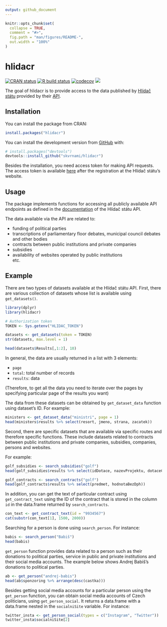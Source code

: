 ```yaml
---
output: github_document
---
```


<!-- README.md is generated from README.Rmd. Please edit that file -->

```r
knitr::opts_chunk$set(
  collapse = TRUE,
  comment = "#>",
  fig.path = "man/figures/README-",
  out.width = "100%"
)
```

# hlidacr

<!-- badges: start -->
[![CRAN status](https://www.r-pkg.org/badges/version/hlidacr)](https://CRAN.R-project.org/package=hlidacr)
[![R build status](https://github.com/skvrnami/hlidacr/workflows/R-CMD-check/badge.svg)](https://github.com/skvrnami/hlidacr/actions)
[![codecov](https://codecov.io/gh/skvrnami/hlidacr/branch/main/graph/badge.svg?token=FWP73F1DOL)](https://codecov.io/gh/skvrnami/hlidacr)
[![](https://cranlogs.r-pkg.org/badges/hlidacr)](https://CRAN.R-project.org/package=hlidacr)
<!-- badges: end -->

The goal of hlidacr is to provide access to the data published by [Hlídač státu](https://www.hlidacstatu.cz/) provided by their [API](https://www.hlidacstatu.cz/api/v2/swagger/index). 

## Installation

You can install the package from CRAN:

``` r
install.packages("hlidacr")
```


You can install the development version from [GitHub](https://github.com/) with:

``` r
# install.packages("devtools")
devtools::install_github("skvrnami/hlidacr")
```

Besides the installation, you need access token for making API requests. 
The access token is available [here](https://www.hlidacstatu.cz/api/v1/Index) 
after the registration at the Hlídač státu's website. 

## Usage

The package implements functions for accessing all publicly available API endpoints
as defined in the [documentation](https://www.hlidacstatu.cz/api/v2/swagger/index)
of the Hlídač státu API. 

The data available via the API are related to:

- funding of political parties  
- transcriptions of parliamentary floor debates, municipal council debates and other bodies  
- contracts between public institutions and private companies  
- subsidies  
- availability of websites operated by public institutions  
etc.

## Example

There are two types of datasets available at the Hlídač státu API.
First, there are various collection of datasets whose list is available
using `get_datasets()`.

```r
library(dplyr)
library(hlidacr)

# Authorization token
TOKEN <- Sys.getenv("HLIDAC_TOKEN")

datasets <- get_datasets(token = TOKEN)
str(datasets, max.level = 1)

head(datasets$Results[,1:2], 10)
```

In general, the data are usually returned in a list with 3 elements:

- `page`  
- `total`: total number of records  
- `results`: data  

(Therefore, to get all the data you need to iterate over the pages by specifying
particular page of the results you want)

The data from these datasets can be obtained by `get_dataset_data` function
using dataset's ID. 
For example:

```r
ministers <- get_dataset_data("ministri", page = 1)
head(ministers$results %>% select(resort, jmeno, strana, zacatek))
```

Second, there are specific datasets that are available via specific routes
and therefore specific functions. These include datasets related to 
contracts between public institutions and private companies, subsidies, companies, 
persons and websites. 

For example:

```r
golf_subsidies <- search_subsidies("golf")
head(golf_subsidies$results %>% select(idDotace, nazevProjektu, dotaceCelkem))
```

```r
golf_contracts <- search_contracts("golf")
head(golf_contracts$results %>% select(predmet, hodnotaBezDph))
```

In addition, you can get the text of particular contract using `get_contract_text`
using the ID of the contract that is stored in the column `id` in the
data.frame returned by `search_contracts`.

```r
con_text <- get_contract_text(id = "9934567")
cat(substr(con_text[1], 1500, 2000))
```

Searching for a person is done using `search_person`. For instance:

```r
babis <- search_person("Babiš")
head(babis)
```

`get_person` function provides data related to a person such as their donations to 
political parties, service in public and private institutions and their social
media accounts. 
The example below shows Andrej Babiš's donations to political parties.

```r
ab <- get_person("andrej-babis")
head(ab$sponzoring %>% arrange(desc(castka)))
```

Besides getting social media accounts for a particular person using the 
`get_person` function, you can obtain social media accounts of Czech politicians, 
using `get_person_social`. 
It returns a data.frame with a data.frame nested in the `socialniSite` variable.
For instance: 

```r
twitter_insta <- get_person_social(types = c("Instagram", "Twitter"))
twitter_insta$socialniSite[2]
```


